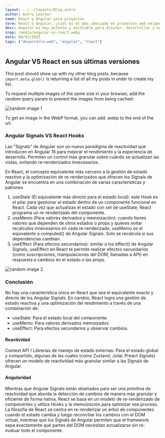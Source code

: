 ```yaml
---
layout: ../../layouts/Blog.astro
author: Astro Learner
name: React y Angular para proyectos
term: React o Angular, ¿cual es el más adecuado en proyectos web exigentes con requisitos de alta interactividad e integración de datos bajo demanda?
desc: Angular es muy potente y escalable para diseñar, desarrollar y mantener aplicaciones complejas, sin embargo, React es rápido y versátil a la hora de poner en marcha proyectos ágiles y funcionales.
snap: /media/angular-vs-react.webp
date: 09/03/2025
tags: ["desarrollo-web", "angular", "react"]
---
```


## Angular VS React en sus últimas versiones

This post should show up with my other blog posts, because `import.meta.glob()` is returning a list of all my posts in order to create my list.

To request multiple images of the same size in your browser, add the random query param to prevent the images from being cached:

<img class="img-fluid mb-3" src="https://picsum.photos/700/400/?random=1" alt="random image 1"/>

To get an image in the WebP format, you can add .webp to the end of the url.

### Angular Signals VS React Hooks

Las "Signals" de Angular son un nuevo paradigma de reactividad que introducen en Angular 16 para mejorar el rendimiento y la experiencia de desarrollo. Permiten un control más granular sobre cuándo se actualizan las vistas, evitando re-renderizados innecesarios.

En React, el concepto equivalente más cercano a la gestión de estado reactivo y la optimización de re-renderizados que ofrecen los Signals de Angular se encuentra en una combinación de varias características y patrones

1. useState (El equivalente más directo para el estado local): este Hook es el pilar para gestionar el estado dentro de un componente funcional en React. Cada vez que actualizas el estado con set de useState, React programa un re-renderizado del componente.
2. useMemo (Para valores derivados y memoización): cuando tienes valores que dependen de otros estados o props y quieres evitar recálculos innecesarios en cada re-renderizado, useMemo es el equivalente a computed() de Angular Signals. Solo se recalcula si sus dependencias cambian.
3. useEffect (Para efectos secundarios): similar a los effect() de Angular Signals, useEffect en React te permite realizar efectos secundarios (como suscripciones, manipulaciones del DOM, llamadas a API) en respuesta a cambios en el estado o las props.

<img class="img-fluid mb-3" src="https://picsum.photos/700/400/?random=2" alt="random image 2"/>

### Conclusión

No hay una característica única en React que sea el equivalente exacto y directo de los Angular Signals. En cambio, React logra una gestión de estado reactiva y una optimización del rendimiento a través de una combinación de:

 - useState: Para el estado local del componente.
 - useMemo: Para valores derivados memoizados.
 - useEffect: Para efectos secundarios y observar cambios.

#### Reactividad
Context API / Librerías de manejo de estado externas: Para el estado global y compartido, algunas de las cuales (como Zustand, Jotai, Preact Signals) ofrecen un modelo de reactividad más granular similar a las Signals de Angular.

#### Angularidad
Mientras que Angular Signals están diseñados para ser una primitiva de reactividad que aborda la detección de cambios de manera más granular y eficiente de forma nativa, React se basa en un modelo de re-renderizado de componentes y utiliza Hooks y la memoización para optimizar ese proceso. La filosofía de React se centra en re-renderizar un árbol de componentes cuando el estado cambia y luego reconciliar los cambios con el DOM virtual, mientras que los Signals de Angular permiten que el framework sepa exactamente qué partes del DOM necesitan actualizarse sin re-evaluar todo el componente.
